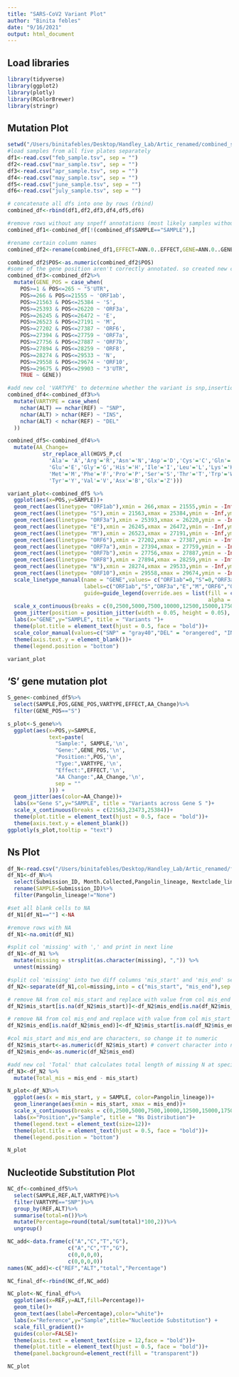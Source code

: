```yaml
---
title: "SARS-CoV2 Variant Plot"
author: "Binita febles"
date: "9/16/2021"
output: html_document
---
```



## Load libraries

```r
library(tidyverse)
library(ggplot2)
library(plotly)
library(RColorBrewer)
library(stringr)
```

## Mutation Plot

```r
setwd("/Users/binitafebles/Desktop/Handley_Lab/Artic_renamed/combined_snpsift")
#load samples from all five plates separately
df1<-read.csv("feb_sample.tsv", sep = "")
df2<-read.csv("mar_sample.tsv", sep = "")
df3<-read.csv("apr_sample.tsv", sep = "")
df4<-read.csv("may_sample.tsv", sep = "")
df5<-read.csv("june_sample.tsv", sep = "")
df6<-read.csv("july_sample.tsv", sep = "")
```

```r
# concatenate all dfs into one by rows (rbind)
combined_df<-rbind(df1,df2,df3,df4,df5,df6)
```

```r
#remove rows without any snpeff annotations (most likely samples without any mutations)
combined_df1<-combined_df[!(combined_df$SAMPLE=="SAMPLE"),]
```

```r
#rename certain column names
combined_df2<-rename(combined_df1,EFFECT=ANN.0..EFFECT,GENE=ANN.0..GENE, HGVS_P=ANN.0..HGVS_P)
```

```r
combined_df2$POS<-as.numeric(combined_df2$POS)
#some of the gene position aren't correctly annotated. so created new column with Gene name based on gene position.
combined_df3<-combined_df2%>%
  mutate(GENE_POS = case_when(
    POS>=1 & POS<=265 ~ "5'UTR",
    POS>=266 & POS<=21555 ~ 'ORF1ab',
    POS>=21563 & POS<=25384 ~ 'S',
    POS>=25393 & POS<=26220 ~ 'ORF3a',
    POS>=26245 & POS<=26472 ~ 'E',
    POS>=26523 & POS<=27191 ~ 'M',
    POS>=27202 & POS<=27387 ~ 'ORF6',
    POS>=27394 & POS<=27759 ~ 'ORF7a',
    POS>=27756 & POS<=27887 ~ 'ORF7b',
    POS>=27894 & POS<=28259 ~ 'ORF8',
    POS>=28274 & POS<=29533 ~ 'N',
    POS>=29558 & POS<=29674 ~ 'ORF10',
    POS>=29675 & POS<=29903 ~ "3'UTR",
    TRUE ~ GENE))

```

```r
#add new col 'VARTYPE' to determine whether the variant is snp,insertion or deletion based on the length of characters in REF and ALT col.
combined_df4<-combined_df3%>% 
  mutate(VARTYPE = case_when(
    nchar(ALT) == nchar(REF) ~ "SNP",
    nchar(ALT) > nchar(REF) ~ "INS",
    nchar(ALT) < nchar(REF) ~ "DEL"
  ))

```

```r
combined_df5<-combined_df4%>%
  mutate(AA_Change=
           str_replace_all(HGVS_P,c(
             'Ala'= 'A','Arg'='R','Asn'='N','Asp'='D','Cys'='C','Gln'='Q',
             'Glu'='E','Gly'='G','His'='H','Ile'='I','Leu'='L','Lys'='K',
             'Met'='M','Phe'='F','Pro'='P','Ser'='S','Thr'='T','Trp'='W',
             'Tyr'='Y','Val'='V','Asx'='B','Glx'='Z')))
```

```r
variant_plot<-combined_df5 %>%
  ggplot(aes(x=POS,y=SAMPLE))+
  geom_rect(aes(linetype= "ORF1ab"),xmin = 266,xmax = 21555,ymin = -Inf,ymax = Inf,fill="yellow2",alpha = 0.01)+
  geom_rect(aes(linetype= "S"),xmin = 21563,xmax = 25384,ymin = -Inf,ymax =Inf,fill="powderblue",alpha = 0.01)+
  geom_rect(aes(linetype= "ORF3a"),xmin = 25393,xmax = 26220,ymin = -Inf,ymax = Inf,fill="orange", alpha = 0.01)+
  geom_rect(aes(linetype= "E"),xmin = 26245,xmax = 26472,ymin = -Inf,ymax = Inf,fill="lightslateblue",alpha = 0.01)+
  geom_rect(aes(linetype= "M"),xmin = 26523,xmax = 27191,ymin = -Inf,ymax = Inf,fill="palevioletred1",alpha = 0.01)+
  geom_rect(aes(linetype= "ORF6"),xmin = 27202,xmax = 27387,ymin = -Inf,ymax = Inf,fill="darkseagreen1",alpha = 0.01)+
  geom_rect(aes(linetype= "ORF7a"),xmin = 27394,xmax = 27759,ymin = -Inf,ymax = Inf,fill="tan",alpha = 0.01)+
  geom_rect(aes(linetype= "ORF7b"),xmin = 27756,xmax = 27887,ymin = -Inf,ymax = Inf,fill="lightsalmon",alpha = 0.01)+
  geom_rect(aes(linetype= "ORF8"),xmin = 27894,xmax = 28259,ymin = -Inf,ymax = Inf,fill="orchid1",alpha = 0.01)+
  geom_rect(aes(linetype= "N"),xmin = 28274,xmax = 29533,ymin = -Inf,ymax = Inf,fill="aquamarine",alpha = 0.01)+
  geom_rect(aes(linetype= "ORF10"),xmin = 29558,xmax = 29674,ymin = -Inf,ymax = Inf,fill="olivedrab1",alpha = 0.01)+
  scale_linetype_manual(name = "GENE",values= c("ORF1ab"=0,"S"=0,"ORF3a"=0,"E"=0,"M"=0,"ORF6"=0,"ORF7a"=0,"ORF7b"=0,"ORF8"=0,"N"=0,"ORF10"=0),
                        labels=c("ORF1ab","S","ORF3a","E","M","ORF6","ORF7a","ORF7b","ORF8","N","ORF10"),
                        guide=guide_legend(override.aes = list(fill = c("yellow2","powderblue","orange","lightslateblue","palevioletred1","darkseagreen1","tan","lightsalmon","orchid1","aquamarine","olivedrab1"),
                                                               alpha = .5)))+
  scale_x_continuous(breaks = c(0,2500,5000,7500,10000,12500,15000,17500,20000,22500,25000,27500,30000), expand = c(0, 0))+
  geom_jitter(position = position_jitter(width = 0.05, height = 0.05), alpha=1.5,aes(color=VARTYPE))+
  labs(x="GENE",y="SAMPLE", title = "Variants ")+
  theme(plot.title = element_text(hjust = 0.5, face = "bold"))+
  scale_color_manual(values=c("SNP" = "gray40","DEL" = "orangered", "INS" ="blue"),name = "VARIANT")+
  theme(axis.text.y = element_blank())+
  theme(legend.position = "bottom")

variant_plot

```

## 'S' gene mutation plot

```r
S_gene<-combined_df5%>%
  select(SAMPLE,POS,GENE_POS,VARTYPE,EFFECT,AA_Change)%>%
  filter(GENE_POS=="S")
```

```r
s_plot<-S_gene%>%
  ggplot(aes(x=POS,y=SAMPLE,
             text=paste(
               "Sample:", SAMPLE,'\n',
               "Gene:",GENE_POS,'\n',
               "Position:",POS,'\n',
               "Type:",VARTYPE,'\n',
               "Effect:",EFFECT,'\n',
               "AA Change:",AA_Change,'\n',
               sep = ""
             ))) +
  geom_jitter(aes(color=AA_Change))+
  labs(x="Gene S",y="SAMPLE", title = "Variants across Gene S ")+
  scale_x_continuous(breaks = c(21563,23473,25384))+
  theme(plot.title = element_text(hjust = 0.5, face = "bold"))+
  theme(axis.text.y = element_blank())
ggplotly(s_plot,tooltip = "text")
```

## Ns Plot

```r
df_N<-read.csv("/Users/binitafebles/Desktop/Handley_Lab/Artic_renamed/full_SARS_COV2_MASTER_SPREADSHEET.csv")
df_N1<-df_N%>%
  select(Submission_ID, Month.Collected,Pangolin_lineage, Nextclade_lineage,totalMissing,missing)%>%
  rename(SAMPLE=Submission_ID)%>%
  filter(Pangolin_lineage!="None")
```

```r
#set all blank cells to NA
df_N1[df_N1==""] <-NA
```

```r
#remove rows with NA
df_N1<-na.omit(df_N1)
```

```r
#split col 'missing' with ',' and print in next line
df_N1<-df_N1 %>%
  mutate(missing = strsplit(as.character(missing), ",")) %>%
  unnest(missing)
```

```r
#split col 'missing' into two diff columns 'mis_start' and 'mis_end' separating with delimeter '-'
df_N2<-separate(df_N1,col=missing,into = c("mis_start", "mis_end"),sep = "\\-")
```

```r
# remove NA from col mis_start and replace with value from col mis_end
df_N2$mis_start[is.na(df_N2$mis_start)]<-df_N2$mis_end[is.na(df_N2$mis_start)] 
```

```r
# remove NA from col mis_end and replace with value from col mis_start
df_N2$mis_end[is.na(df_N2$mis_end)]<-df_N2$mis_start[is.na(df_N2$mis_end)] 
```

```r
#col mis_start and mis_end are characters, so change it to numeric
df_N2$mis_start<-as.numeric(df_N2$mis_start) # convert character into numeric
df_N2$mis_end<-as.numeric(df_N2$mis_end)
```

```r
#add new col 'Total' that calculates total length of missing N at specific position
df_N3<-df_N2 %>%
  mutate(Total_mis = mis_end - mis_start)
```

```r
N_plot<-df_N3%>%
  ggplot(aes(x = mis_start, y = SAMPLE, color=Pangolin_lineage))+
  geom_linerange(aes(xmin = mis_start, xmax = mis_end))+ 
  scale_x_continuous(breaks = c(0,2500,5000,7500,10000,12500,15000,17500,20000,22500,25000,27500,30000), expand = c(0, 0))+
  labs(x="Position",y="Sample", title = "Ns Distribution")+
  theme(legend.text = element_text(size=12))+
  theme(plot.title = element_text(hjust = 0.5, face = "bold"))+
  theme(legend.position = "bottom")

N_plot

```
## Nucleotide Substitution Plot

```r
NC_df<-combined_df5%>%
  select(SAMPLE,REF,ALT,VARTYPE)%>%
  filter(VARTYPE=="SNP")%>%
  group_by(REF,ALT)%>%
  summarise(total=n())%>%
  mutate(Percentage=round(total/sum(total)*100,2))%>%
  ungroup()
```

```r
NC_add<-data.frame(c("A","C","T","G"),
                   c("A","C","T","G"),
                   c(0,0,0,0),
                   c(0,0,0,0))
names(NC_add)<-c("REF","ALT","total","Percentage")

NC_final_df<-rbind(NC_df,NC_add)
```

```r
NC_plot<-NC_final_df%>%
  ggplot(aes(x=REF,y=ALT,fill=Percentage))+
  geom_tile()+
  geom_text(aes(label=Percentage),color="white")+
  labs(x="Reference",y="Sample",title="Nucleotide Substitution") +
  scale_fill_gradient()+
  guides(color=FALSE)+
  theme(axis.text = element_text(size = 12,face = "bold"))+
  theme(plot.title = element_text(hjust = 0.5, face = "bold"))+
  theme(panel.background=element_rect(fill = "transparent"))

NC_plot
```